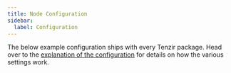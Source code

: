 ```yaml
---
title: Node Configuration
sidebar:
  label: Configuration
---
```


The below example configuration ships with every Tenzir package. Head over to
the [explanation of the configuration](/explanations/configuration) for
details on how the various settings work.


<Code code={exampleConfig} lang="yaml" title="tenzir.yaml" />
